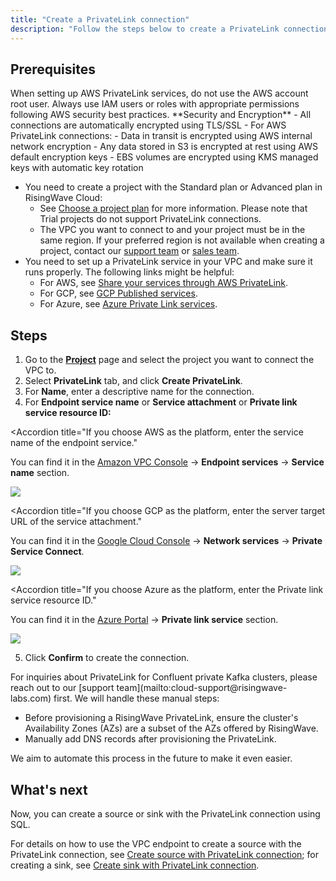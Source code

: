 ```yaml
---
title: "Create a PrivateLink connection"
description: "Follow the steps below to create a PrivateLink connection between RisingWave Cloud and your VPC."
---
```


## Prerequisites

<Warning>
When setting up AWS PrivateLink services, do not use the AWS account root user. Always use IAM users or roles with appropriate permissions following AWS security best practices.
</Warning>

<Note>
**Security and Encryption**
- All connections are automatically encrypted using TLS/SSL
- For AWS PrivateLink connections:
  - Data in transit is encrypted using AWS internal network encryption
  - Any data stored in S3 is encrypted at rest using AWS default encryption keys
  - EBS volumes are encrypted using KMS managed keys with automatic key rotation
</Note>

* You need to create a project with the Standard plan or Advanced plan in RisingWave Cloud:
   * See [Choose a project plan](/cloud/choose-a-project-plan/) for more information. Please note that Trial projects do not support PrivateLink connections.
   * The VPC you want to connect to and your project must be in the same region. If your preferred region is not available when creating a project, contact our [support team](mailto:cloud-support@risingwave-labs.com) or [sales team](mailto:sales@risingwave-labs.com).
* You need to set up a PrivateLink service in your VPC and make sure it runs properly. The following links might be helpful:
   * For AWS, see [Share your services through AWS PrivateLink](https://docs.aws.amazon.com/vpc/latest/privatelink/privatelink-share-your-services.html).
   * For GCP, see [GCP Published services](https://cloud.google.com/vpc/docs/about-vpc-hosted-services).
   * For Azure, see [Azure Private Link services](https://learn.microsoft.com/en-us/azure/private-link/private-link-service-overview).

## Steps

1. Go to the [**Project**](https://cloud.risingwave.com/project/home/) page and select the project you want to connect the VPC to.
2. Select **PrivateLink** tab, and click **Create PrivateLink**.
3. For **Name**, enter a descriptive name for the connection.
4. For **Endpoint service name** or **Service attachment** or **Private link service resource ID:**

<Accordion
   title="If you choose AWS as the platform, enter the service name of the endpoint service."
>
  You can find it in the [Amazon VPC Console](https://console.aws.amazon.com/vpc/) → **Endpoint services** → **Service name** section.
  <Frame>
  <img src="/images/cloud/create-a-connection/aws-endpoint-service-name.png"/>
</Frame>
</Accordion>

<Accordion
   title="If you choose GCP as the platform, enter the server target URL of the service attachment."
>
You can find it in the [Google Cloud Console](https://console.cloud.google.com/) → **Network services** → **Private Service Connect**.
  <Frame>
  <img src="/images/cloud/create-a-connection/gcp-service-attachment.png"/>
</Frame>
</Accordion>

<Accordion
   title="If you choose Azure as the platform, enter the Private link service resource ID."
>
You can find it in the [Azure Portal](https://portal.azure.com/) → **Private link service** section.
<Frame>
  <img src="/images/cloud/create-a-connection/azure-resource-id.png"/>
</Frame>

</Accordion>

5. Click **Confirm** to create the connection.

<Tip>
For inquiries about PrivateLink for Confluent private Kafka clusters, please reach out to our [support team](mailto:cloud-support@risingwave-labs.com) first. We will handle these manual steps:

* Before provisioning a RisingWave PrivateLink, ensure the cluster's Availability Zones (AZs) are a subset of the AZs offered by RisingWave.
* Manually add DNS records after provisioning the PrivateLink.

We aim to automate this process in the future to make it even easier.
</Tip>

## What's next

Now, you can create a source or sink with the PrivateLink connection using SQL.

For details on how to use the VPC endpoint to create a source with the PrivateLink connection, see [Create source with PrivateLink connection](/integrations/sources/kafka#create-source-with-privatelink-connection); for creating a sink, see [Create sink with PrivateLink connection](/integrations/destinations/apache-kafka#create-sink-with-privatelink-connection).
